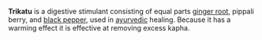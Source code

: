 '''Trikatu''' is a digestive stimulant consisting of equal parts [[ginger root]], pippali berry, and [[black pepper]], used in [[ayurveda|ayurvedic]] healing. Because it has a warming effect it is effective at removing excess kapha.